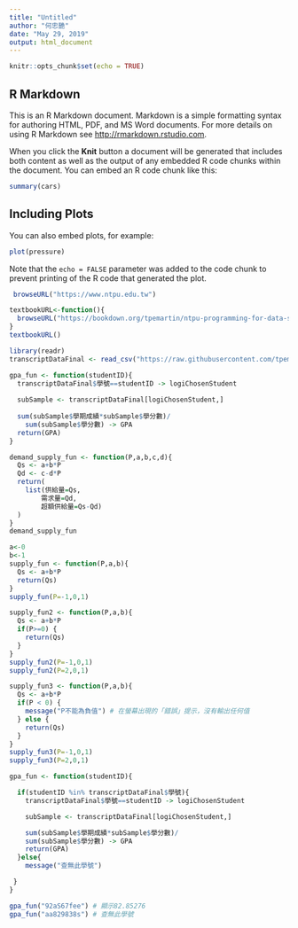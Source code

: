 ```yaml
---
title: "Untitled"
author: "何忠艷"
date: "May 29, 2019"
output: html_document
---
```


```r
knitr::opts_chunk$set(echo = TRUE)
```

## R Markdown

This is an R Markdown document. Markdown is a simple formatting syntax for authoring HTML, PDF, and MS Word documents. For more details on using R Markdown see <http://rmarkdown.rstudio.com>.

When you click the **Knit** button a document will be generated that includes both content as well as the output of any embedded R code chunks within the document. You can embed an R code chunk like this:

```r
summary(cars)
```

## Including Plots

You can also embed plots, for example:

```r
plot(pressure)
```

Note that the `echo = FALSE` parameter was added to the code chunk to prevent printing of the R code that generated the plot.



```r
 browseURL("https://www.ntpu.edu.tw")
```

```r
textbookURL<-function(){
  browseURL("https://bookdown.org/tpemartin/ntpu-programming-for-data-science/")
}
textbookURL()
```

```r
library(readr)
transcriptDataFinal <- read_csv("https://raw.githubusercontent.com/tpemartin/github-data/master/transcriptDataFinal.csv")
```

```r
gpa_fun <- function(studentID){
  transcriptDataFinal$學號==studentID -> logiChosenStudent
  
  subSample <- transcriptDataFinal[logiChosenStudent,]
  
  sum(subSample$學期成績*subSample$學分數)/
    sum(subSample$學分數) -> GPA
  return(GPA)
}
```

```r
demand_supply_fun <- function(P,a,b,c,d){
  Qs <- a+b*P
  Qd <- c-d*P
  return(
    list(供給量=Qs,
        需求量=Qd,
        超額供給量=Qs-Qd)
  )
}
demand_supply_fun
```

```r
a<-0
b<-1
supply_fun <- function(P,a,b){
  Qs <- a+b*P
  return(Qs)
}
supply_fun(P=-1,0,1)
```

```r
supply_fun2 <- function(P,a,b){
  Qs <- a+b*P
  if(P>=0) {
    return(Qs)
  }
}
supply_fun2(P=-1,0,1)
supply_fun2(P=2,0,1)
```

```r
supply_fun3 <- function(P,a,b){
  Qs <- a+b*P
  if(P < 0) {
    message("P不能為負值") # 在螢幕出現的「錯誤」提示，沒有輸出任何值
  } else {
    return(Qs)
  }
}
supply_fun3(P=-1,0,1)
supply_fun3(P=2,0,1)
```

```r
gpa_fun <- function(studentID){

  if(studentID %in% transcriptDataFinal$學號){
    transcriptDataFinal$學號==studentID -> logiChosenStudent

    subSample <- transcriptDataFinal[logiChosenStudent,]

    sum(subSample$學期成績*subSample$學分數)/
    sum(subSample$學分數) -> GPA
    return(GPA)
  }else{
    message("查無此學號")

 }
}

gpa_fun("92aS67fee") # 顯示82.85276
gpa_fun("aa829838s") # 查無此學號
```
























